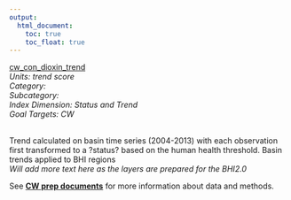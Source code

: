 ```yaml
---
output:
  html_document:
    toc: true
    toc_float: true
---
```


[cw_con_dioxin_trend](https://github.com/OHI-Science/bhi/blob/master/baltic/layers/cw_con_dioxin_trend_bhi2015.csv)\
*Units: trend score*\
*Category:*\
*Subcategory:*\
*Index Dimension: Status and Trend*\
*Goal Targets: CW*\
<br>

Trend calculated on basin time series (2004-2013) with each observation first transformed to a ?status? based on the human health threshold. Basin trends applied to BHI regions\
*Will add more text here as the layers are prepared for the BHI2.0*

See [**CW prep documents**](https://github.com/OHI-Science/bhi-1.0-archive/blob/draft/baltic2015/prep/CW/cw_prep.md) for more information about data and methods.

<br>

